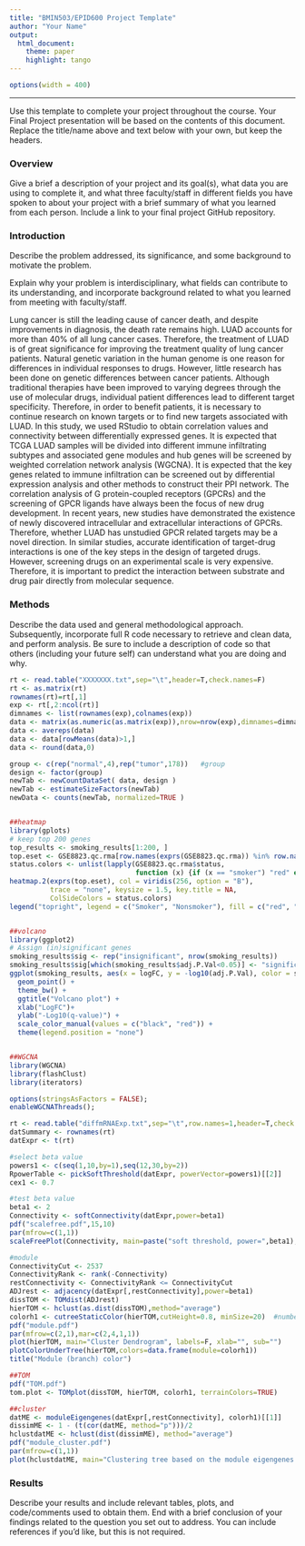 ```yaml
---
title: "BMIN503/EPID600 Project Template"
author: "Your Name"
output: 
  html_document:
    theme: paper 
    highlight: tango
---
```

```r
options(width = 400)
```  
***
Use this template to complete your project throughout the course. Your Final Project presentation will be based on the contents of this document. Replace the title/name above and text below with your own, but keep the headers.

### Overview
Give a brief a description of your project and its goal(s), what data you are using to complete it, and what three faculty/staff in different fields you have spoken to about your project with a brief summary of what you learned from each person. Include a link to your final project GitHub repository.


### Introduction 
Describe the problem addressed, its significance, and some background to motivate the problem.

Explain why your problem is interdisciplinary, what fields can contribute to its understanding, and incorporate background related to what you learned from meeting with faculty/staff.

Lung cancer is still the leading cause of cancer death, and despite improvements in diagnosis, the death rate remains high. LUAD accounts for more than 40% of all lung cancer cases. Therefore, the treatment of LUAD is of great significance for improving the treatment quality of lung cancer patients. Natural genetic variation in the human genome is one reason for differences in individual responses to drugs. However, little research has been done on genetic differences between cancer patients. Although traditional therapies have been improved to varying degrees through the use of molecular drugs, individual patient differences lead to different target specificity. Therefore, in order to benefit patients, it is necessary to continue research on known targets or to find new targets associated with LUAD. In this study, we used RStudio to obtain correlation values and connectivity between differentially expressed genes. It is expected that TCGA LUAD samples will be divided into different immune infiltrating subtypes and associated gene modules and hub genes will be screened by weighted correlation network analysis (WGCNA). It is expected that the key genes related to immune infiltration can be screened out by differential expression analysis and other methods to construct their PPI network. The correlation analysis of G protein-coupled receptors (GPCRs) and the screening of GPCR ligands have always been the focus of new drug development. In recent years, new studies have demonstrated the existence of newly discovered intracellular and extracellular interactions of GPCRs. Therefore, whether LUAD has unstudied GPCR related targets may be a novel direction. In similar studies, accurate identification of target-drug interactions is one of the key steps in the design of targeted drugs. However, screening drugs on an experimental scale is very expensive. Therefore, it is important to predict the interaction between substrate and drug pair directly from molecular sequence.


### Methods
Describe the data used and general methodological approach. Subsequently, incorporate full R code necessary to retrieve and clean data, and perform analysis. Be sure to include a description of code so that others (including your future self) can understand what you are doing and why. 

```r
rt <- read.table("XXXXXXX.txt",sep="\t",header=T,check.names=F)  
rt <- as.matrix(rt)
rownames(rt)=rt[,1]
exp <- rt[,2:ncol(rt)]
dimnames <- list(rownames(exp),colnames(exp))
data <- matrix(as.numeric(as.matrix(exp)),nrow=nrow(exp),dimnames=dimnames)
data <- avereps(data)
data <- data[rowMeans(data)>1,] 
data <- round(data,0)

group <- c(rep("normal",4),rep("tumor",178))   #group
design <- factor(group)
newTab <- newCountDataSet( data, design )
newTab <- estimateSizeFactors(newTab)
newData <- counts(newTab, normalized=TRUE )


##heatmap
library(gplots)
# keep top 200 genes
top_results <- smoking_results[1:200, ]
top.eset <- GSE8823.qc.rma[row.names(exprs(GSE8823.qc.rma)) %in% row.names(top_results)]
status.colors <- unlist(lapply(GSE8823.qc.rma$status, 
                               function (x) {if (x == "smoker") "red" else "navy"}))
heatmap.2(exprs(top.eset), col = viridis(256, option = "B"),
          trace = "none", keysize = 1.5, key.title = NA,
          ColSideColors = status.colors)
legend("topright", legend = c("Smoker", "Nonsmoker"), fill = c("red", "navy")) 


##volcano
library(ggplot2)
# Assign (in)significant genes
smoking_results$sig <- rep("insignificant", nrow(smoking_results))
smoking_results$sig[which(smoking_results$adj.P.Val<0.05)] <- "significant"
ggplot(smoking_results, aes(x = logFC, y = -log10(adj.P.Val), color = sig)) + 
  geom_point() +
  theme_bw() +
  ggtitle("Volcano plot") +
  xlab("LogFC")+
  ylab("-Log10(q-value)") +
  scale_color_manual(values = c("black", "red")) +
  theme(legend.position = "none")


##WGCNA
library(WGCNA)
library(flashClust)
library(iterators)

options(stringsAsFactors = FALSE);
enableWGCNAThreads();

rt <- read.table("diffmRNAExp.txt",sep="\t",row.names=1,header=T,check.names=F,quote="!")#input
datSummary <- rownames(rt)
datExpr <- t(rt)

#select beta value
powers1 <- c(seq(1,10,by=1),seq(12,30,by=2))
RpowerTable <- pickSoftThreshold(datExpr, powerVector=powers1)[[2]]
cex1 <- 0.7

#test beta value
beta1 <- 2
Connectivity <- softConnectivity(datExpr,power=beta1)
pdf("scalefree.pdf",15,10)
par(mfrow=c(1,1))
scaleFreePlot(Connectivity, main=paste("soft threshold, power=",beta1), truncated=T)

#module
ConnectivityCut <- 2537
ConnectivityRank <- rank(-Connectivity)
restConnectivity <- ConnectivityRank <= ConnectivityCut
ADJrest <- adjacency(datExpr[,restConnectivity],power=beta1)
dissTOM <- TOMdist(ADJrest)
hierTOM <- hclust(as.dist(dissTOM),method="average")
colorh1 <- cutreeStaticColor(hierTOM,cutHeight=0.8, minSize=20)  #number of modules
pdf("module.pdf")
par(mfrow=c(2,1),mar=c(2,4,1,1))
plot(hierTOM, main="Cluster Dendrogram", labels=F, xlab="", sub="")
plotColorUnderTree(hierTOM,colors=data.frame(module=colorh1))
title("Module (branch) color")

##TOM
pdf("TOM.pdf")
tom.plot <- TOMplot(dissTOM, hierTOM, colorh1, terrainColors=TRUE)

##cluster
datME <- moduleEigengenes(datExpr[,restConnectivity], colorh1)[[1]]
dissimME <- 1 - (t(cor(datME, method="p")))/2
hclustdatME <- hclust(dist(dissimME), method="average")
pdf("module_cluster.pdf")
par(mfrow=c(1,1))
plot(hclustdatME, main="Clustering tree based on the module eigengenes of modules")

```


### Results
Describe your results and include relevant tables, plots, and code/comments used to obtain them. End with a brief conclusion of your findings related to the question you set out to address. You can include references if you'd like, but this is not required.
